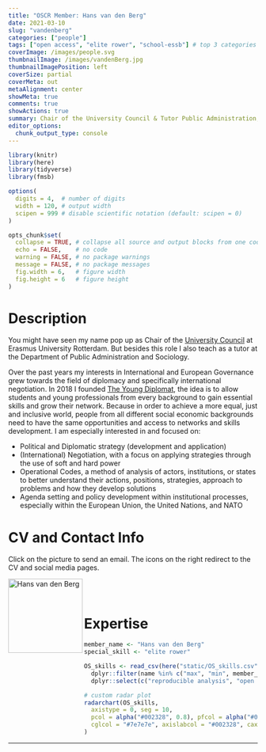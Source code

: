 ```yaml
---
title: "OSCR Member: Hans van den Berg"
date: 2021-03-10
slug: "vandenberg"
categories: ["people"]
tags: ["open access", "elite rower", "school-essb"] # top 3 categories + unique + school
coverImage: /images/people.svg
thumbnailImage: /images/vandenBerg.jpg
thumbnailImagePosition: left
coverSize: partial
coverMeta: out
metaAlignment: center
showMeta: true
comments: true
showActions: true
summary: Chair of the University Council & Tutor Public Administration, ESSB
editor_options: 
  chunk_output_type: console
---
```


```r

library(knitr)
library(here)
library(tidyverse)
library(fmsb)

options(
  digits = 4,  # number of digits
  width = 120, # output width
  scipen = 999 # disable scientific notation (default: scipen = 0)
)

opts_chunk$set(
  collapse = TRUE, # collapse all source and output blocks from one code chunk into a single block
  echo = FALSE,    # no code
  warning = FALSE, # no package warnings
  message = FALSE, # no package messages
  fig.width = 6,   # figure width
  fig.height = 6   # figure height
)

```

# Description

You might have seen my name pop up as Chair of the [University Council](https://www.eur.nl/en/about-eur/organisation-administration/participation/university-council/who-we-are) at Erasmus University Rotterdam. But besides this role I also teach as a tutor at the Department of Public Administration and Sociology.
 
Over the past years my interests in International and European Governance grew towards the field of diplomacy and specifically international negotiation. In 2018 I founded [The Young Diplomat](https://www.youngdiplomat.org/), the idea is to allow students and young professionals from every background to gain essential skills and grow their network. Because in order to achieve a more equal, just and inclusive world, people from all different social economic backgrounds need to have the same opportunities and access to networks and skills development. I am especially interested in and focused on:

- Political and Diplomatic strategy (development and application)
- (International) Negotiation, with a focus on applying strategies through the use of soft and hard power
- Operational Codes, a method of analysis of actors, institutions, or states to better understand their actions, positions, strategies, approach to problems and how they develop solutions
- Agenda setting and policy development within institutional processes, especially within the European Union, the United Nations, and NATO
 
# CV and Contact Info

Click on the picture to send an email. The icons on the right redirect to the CV and social media pages.

<!-- EMAIL -->
<p>
  <a href="mailto:h.b.vandenberg@eur.nl">
  <img border="0" alt="Hans van den Berg" src="/images/vandenBerg.jpg" width="150" height="150" align="left">
  </a>
</p>

<!-- CV -->
<p align="center">
  <a href="https://www.linkedin.com/in/hbvdberg/" class="fa fa-file fa-2x" style="color:#00B969;">
  </a>
</p>

<!-- RESEARCHGATE -->
<p align="center">
  <a href="https://www.researchgate.net/profile/Hans-Van-Den-Berg-3" class="ai ai-researchgate fa-2x" style="color:#000000;">
  </a>
</p>

<BR><BR>

# Expertise

```r

member_name <- "Hans van den Berg"
special_skill <- "elite rower"

OS_skills <- read_csv(here("static/OS_skills.csv")) %>%
  dplyr::filter(name %in% c("max", "min", member_name)) %>%
  dplyr::select(c("reproducible analysis", "open source software", all_of(special_skill), "data management", "open access", "data sharing", "preregistration"))

# custom radar plot
radarchart(OS_skills,
  axistype = 0, seg = 10,
  pcol = alpha("#002328", 0.8), pfcol = alpha("#00B969", 0.6), plwd = 4, centerzero = TRUE, # polygon
  cglcol = "#7e7e7e", axislabcol = "#002328", caxislabels = seq(0, 10, 2), cglwd = 0.8 # grid
)

```

***

